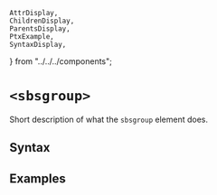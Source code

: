     AttrDisplay,
    ChildrenDisplay,
    ParentsDisplay,
    PtxExample,
    SyntaxDisplay,
} from "../../../components";

# `<sbsgroup>`

Short description of what the `sbsgroup` element does.

## Syntax

<SyntaxDisplay name="sbsgroup" />

## Examples

    